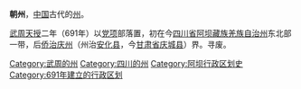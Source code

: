 '''朝州'''，[[中国|中国]]古代的[[州|州]]。

[[武周|武周]][[天授_(武周)|天授]]二年（691年）以[[党项|党项]]部落置，初在今[[四川省|四川省]][[阿坝藏族羌族自治州|阿坝藏族羌族自治州]]东北部一带，后[[侨置|侨治]][[庆州_(庆阳)|庆州]]（州治[[安化县|安化县]]，今[[甘肃省|甘肃省]][[庆城县|庆城县]]）界。寻废。

{{唐朝行政区划小作品}}
[[Category:武周的州|Category:武周的州]]
[[Category:四川的州|Category:四川的州]]
[[Category:阿坝行政区划史|Category:阿坝行政区划史]]
[[Category:691年建立的行政区划|Category:691年建立的行政区划]]